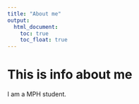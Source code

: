 ```yaml
---
title: "About me"
output: 
  html_document:
    toc: true
    toc_float: true
---
```


# This is info about me

I am a MPH student.






